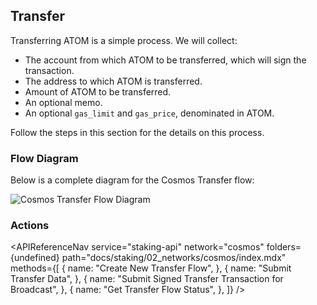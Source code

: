 
## Transfer

Transferring ATOM is a simple process. We will collect:

- The account from which ATOM to be transferred, which will sign the transaction.
- The address to which ATOM is transferred.
- Amount of ATOM to be transferred.
- An optional memo.
- An optional `gas_limit` and `gas_price`, denominated in ATOM.

Follow the steps in this section for the details on this process.

### Flow Diagram

Below is a complete diagram for the Cosmos Transfer flow:

<img src={img1} alt="Cosmos Transfer Flow Diagram" className="inline-image" />

### Actions

<APIReferenceNav
  service="staking-api"
  network="cosmos"
  folders={undefined}
  path="docs/staking/02_networks/cosmos/index.mdx"
  methods={[
    {
      name: "Create New Transfer Flow",
    },
    {
      name: "Submit Transfer Data",
    },
    {
      name: "Submit Signed Transfer Transaction for Broadcast",
    },
    {
      name: "Get Transfer Flow Status",
    },
  ]}
/>
